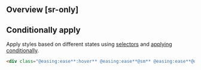 ## Overview [sr-only]
<Overview/>

## Conditionally apply
Apply styles based on different states using [selectors](/guide/state-selectors) and [applying conditionally](/guide/applying-conditionally).
```html
<div class="@easing:ease**:hover** @easing:ease**@sm** @easing:ease**@dark** @easing:ease**@print**">…</div>
```

